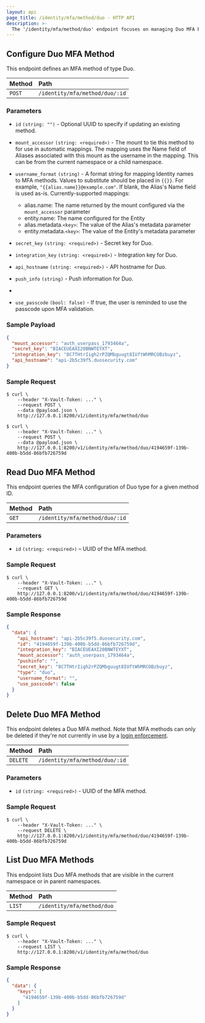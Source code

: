 ```yaml
---
layout: api
page_title: /identity/mfa/method/duo - HTTP API
description: >-
  The '/identity/mfa/method/duo' endpoint focuses on managing Duo MFA behaviors in Vault.
---
```


## Configure Duo MFA Method

This endpoint defines an MFA method of type Duo.

| Method | Path                           |
| :----- |:-------------------------------|
| `POST` | `/identity/mfa/method/duo/:id` |

### Parameters

- `id` `(string: "")` - Optional UUID to specify if updating an existing method.

- `mount_accessor` `(string: <required>)` - The mount to tie this method to for use in automatic mappings. The mapping
uses the Name field of Aliases associated with this mount as the username in the mapping. This can
  be from the current namespace or a child namespace.

- `username_format` `(string)` - A format string for mapping Identity names to MFA methods. Values to substitute should be placed in `{{}}`. For example, `"{{alias.name}}@example.com"`. If blank, the Alias's Name field is used as-is. Currently-supported mappings:

  - alias.name: The name returned by the mount configured via the `mount_accessor` parameter
  - entity.name: The name configured for the Entity
  - alias.metadata.`<key>`: The value of the Alias's metadata parameter
  - entity.metadata.`<key>`: The value of the Entity's metadata parameter

- `secret_key` `(string: <required>)` - Secret key for Duo.

- `integration_key` `(string: <required>)` - Integration key for Duo.

- `api_hostname` `(string: <required>)` - API hostname for Duo.

- `push_info` `(string)` - Push information for Duo.
-
- `use_passcode` `(bool: false)` - If true, the user is reminded to use the passcode upon MFA validation.

### Sample Payload

```json
{
  "mount_accessor": "auth_userpass_1793464a",
  "secret_key": "BIACEUEAXI20BNWTEYXT",
  "integration_key": "8C7THtrIigh2rPZQMbguugt8IUftWhMRCOBzbuyz",
  "api_hostname": "api-2b5c39f5.duosecurity.com"
}
```

### Sample Request

```shell-session
$ curl \
    --header "X-Vault-Token: ..." \
    --request POST \
    --data @payload.json \
    http://127.0.0.1:8200/v1/identity/mfa/method/duo
```

```shell-session
$ curl \
    --header "X-Vault-Token: ..." \
    --request POST \
    --data @payload.json \
    http://127.0.0.1:8200/v1/identity/mfa/method/duo/4194659f-139b-400b-b5dd-86bfb726759d
```

## Read Duo MFA Method

This endpoint queries the MFA configuration of Duo type for a given method
ID.

| Method | Path                           |
| :----- |:-------------------------------|
| `GET`  | `/identity/mfa/method/duo/:id` |

### Parameters

- `id` `(string: <required>)` – UUID of the MFA method.

### Sample Request

```shell-session
$ curl \
    --header "X-Vault-Token: ..." \
    --request GET \
    http://127.0.0.1:8200/v1/identity/mfa/method/duo/4194659f-139b-400b-b5dd-86bfb726759d

```

### Sample Response

```json
{
  "data": {
    "api_hostname": "api-2b5c39f5.duosecurity.com",
    "id": "4194659f-139b-400b-b5dd-86bfb726759d",
    "integration_key": "BIACEUEAXI20BNWTEYXT",
    "mount_accessor": "auth_userpass_1793464a",
    "pushinfo": "",
    "secret_key": "8C7THtrIigh2rPZQMbguugt8IUftWhMRCOBzbuyz",
    "type": "duo",
    "username_format": "",
    "use_passcode": false
  }
}
```

## Delete Duo MFA Method

This endpoint deletes a Duo MFA method. Note that MFA methods can only be deleted if they're not currently in use
by a [login enforcement](/api/secret/identity/mfa/login-enforcement).

| Method   | Path                           |
| :------- |:-------------------------------|
| `DELETE` | `/identity/mfa/method/duo/:id` |

### Parameters

- `id` `(string: <required>)` - UUID of the MFA method.

### Sample Request

```shell-session
$ curl \
    --header "X-Vault-Token: ..." \
    --request DELETE \
    http://127.0.0.1:8200/v1/identity/mfa/method/duo/4194659f-139b-400b-b5dd-86bfb726759d

```

## List Duo MFA Methods

This endpoint lists Duo MFA methods that are visible in the current namespace or in parent namespaces.

| Method | Path                       |
|:-------|:---------------------------|
| `LIST` | `/identity/mfa/method/duo` |

### Sample Request

```shell-session
$ curl \
    --header "X-Vault-Token: ..." \
    --request LIST \
    http://127.0.0.1:8200/v1/identity/mfa/method/duo

```

### Sample Response

```json
{
  "data": {
    "keys": [
      "4194659f-139b-400b-b5dd-86bfb726759d"
    ]
  }
}
```
